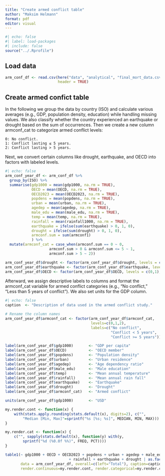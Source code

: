 ```yaml
---
title: "Create armed conflict table"
author: "Maksim Helmann"
format: pdf
editor: visual
---
```


```r
#| echo: false
#| label: load-packages
#| include: false
source("../.Rprofile")
```

## Load data

```r
arm_conf_df <- read.csv(here("data", "analytical", "final_mort_data.csv"), 
                        header = TRUE)
```


## Create armed confict table

In the following we group the data by country (ISO) and calculate various averages (e.g., GDP, population density, education) while handling missing values. We also classify whether the country experienced an earthquake or drought based on the sum of occurrences. Then we create a new column armconf_cat to categorize armed conflict levels:

    0: No conflict.
    1: Conflict lasting ≤ 5 years.
    2: Conflict lasting > 5 years.

Next, we convert certain columns like drought, earthquake, and OECD into factors with labeled levels.

```r
#| echo: false
arm_conf_year_df <- arm_conf_df %>% 
  group_by(ISO) %>%  
  summarise(gdp1000 = mean(gdp1000, na.rm = TRUE),
            OECD = mean(OECD, na.rm = TRUE),
            OECD2023 = mean(OECD2023, na.rm = TRUE),
            popdens = mean(popdens, na.rm = TRUE),
            urban = mean(urban, na.rm = TRUE),
            agedep = mean(agedep, na.rm = TRUE),
            male_edu = mean(male_edu, na.rm = TRUE),
            temp = mean(temp, na.rm = TRUE),
            rainfall = mean(rainfall1000, na.rm = TRUE),
            earthquake = ifelse(sum(earthquake) > 0, 1, 0),
            drought = ifelse(sum(drought) > 0, 1, 0),
            armconf.sum = sum(armconf1)
            ) %>% 
  mutate(armconf_cat = case_when(armconf.sum == 0 ~ 0, 
                    armconf.sum > 0 & armconf.sum <= 5 ~ 1,
                    armconf.sum > 5 ~ 2))

arm_conf_year_df$drought <- factor(arm_conf_year_df$drought, levels = c(0,1), labels = c("No", "Yes"))
arm_conf_year_df$earthquake <- factor(arm_conf_year_df$earthquake, levels = c(0,1), labels = c("No", "Yes"))
arm_conf_year_df$OECD <- factor(arm_conf_year_df$OECD, levels = c(0,1), labels = c("No", "Yes"))
```

Afterward, we assign descriptive labels to columns and format the armconf_cat variable for armed conflict categories (e.g., "No conflict," "Less than 5 years of conflict"). We also set units for the GDP column.

```r
#| echo: false
caption  <- "Description of data used in the armed conflict study."

# Rename the column names
arm_conf_year_df$armconf_cat <- factor(arm_conf_year_df$armconf_cat, 
                                       levels=c(0,1,2),
                                       labels=c("No conflict",
                                                "Conflict < 5 years", 
                                                "Conflict >= 5 years"))

label(arm_conf_year_df$gdp1000)       <- "GDP per capita"
label(arm_conf_year_df$OECD)          <- "OECD member"
label(arm_conf_year_df$popdens)       <- "Population density"
label(arm_conf_year_df$urban)         <- "Urban residence"
label(arm_conf_year_df$agedep)        <- "Age dependency ratio"
label(arm_conf_year_df$male_edu)      <- "Male education"
label(arm_conf_year_df$temp)          <- "Mean annual temperature"
label(arm_conf_year_df$rainfall)      <- "Mean annual rain fall"
label(arm_conf_year_df$earthquake)    <- "Earthquake"
label(arm_conf_year_df$drought)       <- "Drought"
label(arm_conf_year_df$armconf_cat)   <- "Armed conflict"

units(arm_conf_year_df$gdp1000)       <- "USD"

my.render.cont <- function(x) {
    with(stats.apply.rounding(stats.default(x), digits=2), c("",
        "Median [Min, Max]"=sprintf("%s [%s; %s]", MEDIAN, MIN, MAX)))
}

my.render.cat <- function(x) {
    c("", sapply(stats.default(x), function(y) with(y,
        sprintf("%d (%0.0f %%)", FREQ, PCT))))
}

table1(~ gdp1000 + OECD + OECD2023 + popdens + urban + agedep + male_edu + temp
                             + rainfall + earthquake + drought | as.factor(armconf_cat),
       data = arm_conf_year_df, overall=c(left="Total"), caption=caption,
       render.continuous=my.render.cont, render.categorical=my.render.cat, render.missing = NULL, topclass="Rtable1-zebra")

  
```


